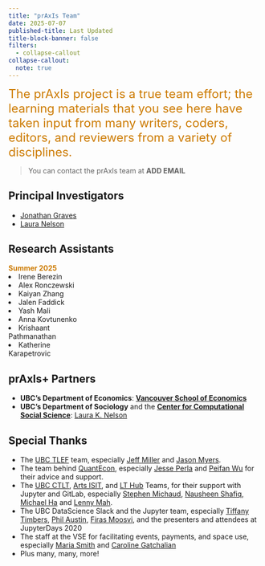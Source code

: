 ```yaml
---
title: "prAxIs Team"
date: 2025-07-07
published-title: Last Updated
title-block-banner: false
filters:
  - collapse-callout
collapse-callout:
  note: true
---
```


<span style="color:#CC7A00;font-size:18.0pt"> The prAxIs project is a true team effort; the learning materials that you see here have taken input from many writers, coders, editors, and reviewers from a variety of disciplines. </span>  

> You can contact the prAxIs team at **ADD EMAIL**

## Principal Investigators

* [Jonathan Graves](https://jonathanlgraves.arts.ubc.ca/)
* [Laura Nelson](https://sociology.ubc.ca/profile/laura-nelson/)

## Research Assistants
::: {.column width="30%"}
<span style="color:#CC7A00"> **Summer 2025** </span>  
<li> Irene Berezin </li>
<li> Alex Ronczewski </li>
<li> Kaiyan Zhang </li>
<li> Jalen Faddick </li>
<li> Yash Mali </li>
<li> Anna Kovtunenko </li>
<li> Krishaant Pathmanathan </li>
<li> Katherine Karapetrovic </li>

:::

## prAxIs+ Partners

* **UBC's Department of Economics**:  [**Vancouver School of Economics**](https://economics.ubc.ca/)
* **UBC's Department of Sociology** and the [**Center for Computational Social Science**](https://ccss.arts.ubc.ca/): [Laura K. Nelson](https://sociology.ubc.ca/profile/laura-nelson/)

## Special Thanks

* The [UBC TLEF](https://tlef.ubc.ca/) team, especially [Jeff Miller](https://ctlt.ubc.ca/2022/11/15/jeff-miller/) and [Jason Myers](https://ctlt.ubc.ca/2022/11/15/jason-myers/).
* The team behind [QuantEcon](https://quantecon.org/), especially [Jesse Perla](https://economics.ubc.ca/profile/jesse-perla/) and [Peifan Wu](https://twitter.com/peifanwu) for their advice and support.
* The [UBC CTLT](https://ctlt.ubc.ca/), [Arts ISIT](https://isit.arts.ubc.ca/), and [LT Hub](https://lthub.ubc.ca/) Teams, for their support with Jupyter and GitLab, especially [Stephen Michaud](https://ctlt.ubc.ca/2022/11/09/stephen-michaud/), [Nausheen Shafiq](https://ctlt.ubc.ca/2022/11/03/nausheen-shafiq/), [Michael Ha](https://www.linkedin.com/in/michaelha/?originalSubdomain=ca) and [Lenny Mah](https://www.linkedin.com/in/lenny-mah-ab8658182/?originalSubdomain=ca).
* The UBC DataScience Slack and the Jupyter team, especially [Tiffany Timbers](https://www.stat.ubc.ca/users/tiffany-timbers), [Phil Austin](https://www.eoas.ubc.ca/people/philaustin), [Firas Moosvi](https://cmps.ok.ubc.ca/about/contact/firas-moosvi/), and the presenters and attendees at JupyterDays 2020
* The staff at the VSE for facilitating events, payments, and space use, especially [Maria Smith](https://economics.ubc.ca/profile/maria-smith/) and [Caroline Gatchalian](https://economics.ubc.ca/profile/caroline-gatchalian/)
* Plus many, many, more!